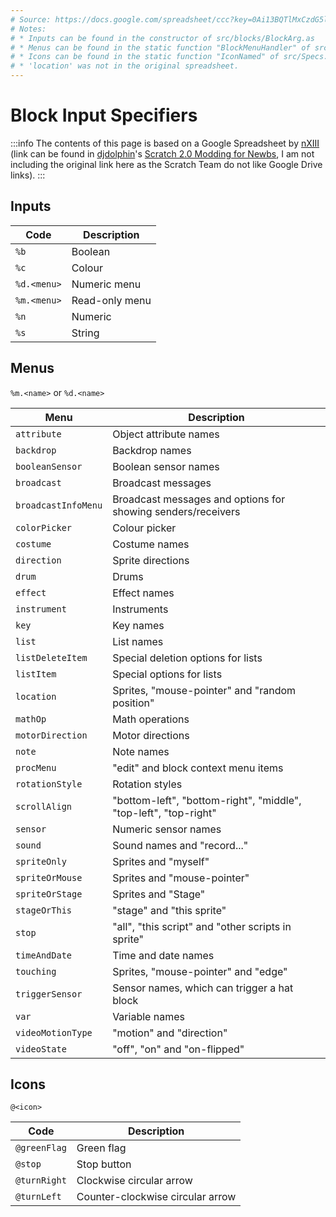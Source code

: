 ```yaml
---
# Source: https://docs.google.com/spreadsheet/ccc?key=0Ai13BQTlMxCzdG5lelZDczFnc241S2FmWVNhcEkwMEE
# Notes:
# * Inputs can be found in the constructor of src/blocks/BlockArg.as
# * Menus can be found in the static function "BlockMenuHandler" of src/scratch/BlockMenus.as
# * Icons can be found in the static function "IconNamed" of src/Specs.as
# * 'location' was not in the original spreadsheet.
---
```


# Block Input Specifiers

:::info
The contents of this page is based on a Google Spreadsheet by [nXIII](https://scratch.mit.edu/users/nXIII/) (link can be found in [djdolphin](https://scratch.mit.edu/users/djdolphin/)'s [Scratch 2.0 Modding for Newbs](https://scratch.mit.edu/discuss/topic/38970/), I am not including the original link here as the Scratch Team do not like Google Drive links).
:::

## Inputs
| Code          | Description               |
|---------------|---------------------------|
| `%b`          | Boolean                   |
| `%c`          | Colour                    |
| `%d.<menu>`   | Numeric menu              |
| `%m.<menu>`   | Read-only menu            |
| `%n`          | Numeric                   |
| `%s`          | String                    |

## Menus
`%m.<name>` or `%d.<name>`

| Menu                  | Description                                                       |
|-----------------------|-------------------------------------------------------------------|
| `attribute`           | Object attribute names                                            |
| `backdrop`            | Backdrop names                                                    |
| `booleanSensor`       | Boolean sensor names                                              |
| `broadcast`           | Broadcast messages                                                |
| `broadcastInfoMenu`   | Broadcast messages and options for showing senders/receivers      |
| `colorPicker`         | Colour picker                                                     |
| `costume`             | Costume names                                                     |
| `direction`           | Sprite directions                                                 |
| `drum`                | Drums                                                             |
| `effect`              | Effect names                                                      |
| `instrument`          | Instruments                                                       |
| `key`                 | Key names                                                         |
| `list`                | List names                                                        |
| `listDeleteItem`      | Special deletion options for lists                                |
| `listItem`            | Special options for lists                                         |
| `location`            | Sprites, "mouse-pointer" and "random position"                    |
| `mathOp`              | Math operations                                                   |
| `motorDirection`      | Motor directions                                                  |
| `note`                | Note names                                                        |
| `procMenu`            | "edit" and block context menu items                               |
| `rotationStyle`       | Rotation styles                                                   |
| `scrollAlign`         | "bottom-left", "bottom-right", "middle", "top-left", "top-right"  |
| `sensor`              | Numeric sensor names                                              |
| `sound`               | Sound names and "record..."                                       |
| `spriteOnly`          | Sprites and "myself"                                              |
| `spriteOrMouse`       | Sprites and "mouse-pointer"                                       |
| `spriteOrStage`       | Sprites and "Stage"                                               |
| `stageOrThis`         | "stage" and "this sprite"                                         |
| `stop`                | "all", "this script" and "other scripts in sprite"                |
| `timeAndDate`         | Time and date names                                               |
| `touching`            | Sprites, "mouse-pointer" and "edge"                               |
| `triggerSensor`       | Sensor names, which can trigger a hat block                       |
| `var`                 | Variable names                                                    |
| `videoMotionType`     | "motion" and "direction"                                          |
| `videoState`          | "off", "on" and "on-flipped"                                      |

## Icons
`@<icon>`

| Code          | Description                       |
|---------------|-----------------------------------|
| `@greenFlag`  | Green flag                        |
| `@stop`       | Stop button                       |
| `@turnRight`  | Clockwise circular arrow          |
| `@turnLeft`   | Counter-clockwise circular arrow  |